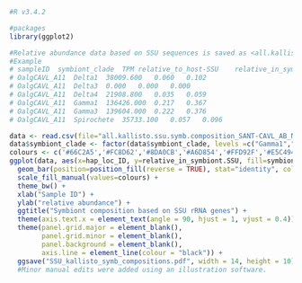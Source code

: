 
```{r}
#R v3.4.2

#packages
library(ggplot2)

#Relative abundance data based on SSU sequences is saved as <all.kallisto.ssu.symb.composition.txt> (tab separated) in the working directory.
#Example
# sampleID	symbiont_clade	TPM	relative_to_host-SSU	relative_in_symbiont-SSU
# OalgCAVL_A11	Delta1	38009.600	0.060	0.102
# OalgCAVL_A11	Delta3	0.000	0.000	0.000
# OalgCAVL_A11	Delta4	21908.800	0.035	0.059
# OalgCAVL_A11	Gamma1	136426.000	0.217	0.367
# OalgCAVL_A11	Gamma3	139604.000	0.222	0.376
# OalgCAVL_A11	Spirochete	35733.100	0.057	0.096

data <- read.csv(file="all.kallisto.ssu.symb.composition_SANT-CAVL_AB_NCBI.txt", sep="\t", header=T)
data$symbiont_clade <- factor(data$symbiont_clade, levels =c("Gamma1","Gamma3","Delta1","Delta3","Delta4","Spirochete"))
colours <- c('#66C2A5','#FC8D62','#8DA0CB','#A6D854','#FFD92F','#E5C494')
ggplot(data, aes(x=hap_loc_ID, y=relative_in_symbiont.SSU, fill=symbiont_clade)) + 
  geom_bar(position=position_fill(reverse = TRUE), stat="identity", colour = "black", size=0.2) +
  scale_fill_manual(values=colours) + 
  theme_bw() +
  xlab("Sample ID") +
  ylab("relative abundance") +
  ggtitle("Symbiont composition based on SSU rRNA genes") +
  theme(axis.text.x = element_text(angle = 90, hjust = 1, vjust = 0.4)) +
  theme(panel.grid.major = element_blank(), 
        panel.grid.minor = element_blank(),
        panel.background = element_blank(), 
        axis.line = element_line(colour = "black")) +
  ggsave("SSU_kallisto_symb_compositions.pdf", width = 14, height = 10)
  #Minor manual edits were added using an illustration software.
```

